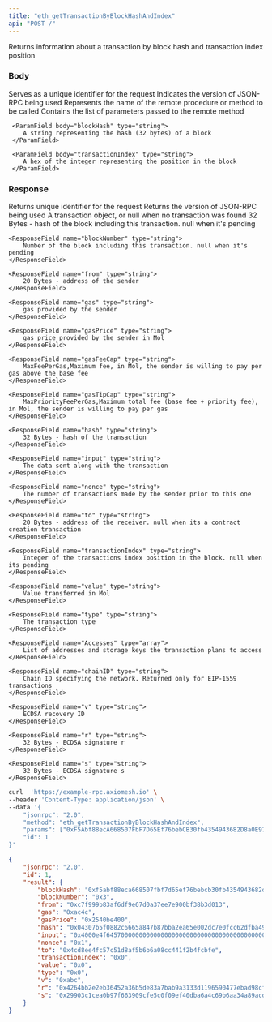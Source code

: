 ```yaml
---
title: "eth_getTransactionByBlockHashAndIndex"
api: "POST /"
---
```



Returns information about a transaction by block hash and transaction index position

### Body

<ParamField body="id" type="number" placeholder="1">
  Serves as a unique identifier for the request
</ParamField>

<ParamField body="jsonrpc" type="string" placeholder="2.0">
  Indicates the version of JSON-RPC being used
</ParamField>

<ParamField body="method" type="string" placeholder="eth_getTransactionByBlockHashAndIndex">
  Represents the name of the remote procedure or method to be called
</ParamField>

<ParamField body="params" type="array">
  Contains the list of parameters passed to the remote method

     <ParamField body="blockHash" type="string">
        A string representing the hash (32 bytes) of a block
     </ParamField>

     <ParamField body="transactionIndex" type="string">
        A hex of the integer representing the position in the block
     </ParamField>

</ParamField>

### Response

<ResponseField name="id" type="number">
  Returns unique identifier for the request 
</ResponseField>

<ResponseField name="jsonrpc" type="string">
  Returns the version of JSON-RPC being used
</ResponseField>

<ResponseField name="transaction" type="object">
  A transaction object, or null when no transaction was found
 
  <Expandable title="transaction object">
    <ResponseField name="blockHash" type="string">
        32 Bytes - hash of the block including this transaction. null when it's pending
    </ResponseField>

    <ResponseField name="blockNumber" type="string">
        Number of the block including this transaction. null when it's pending
    </ResponseField>

    <ResponseField name="from" type="string">
        20 Bytes - address of the sender
    </ResponseField>

    <ResponseField name="gas" type="string">
        gas provided by the sender
    </ResponseField>

    <ResponseField name="gasPrice" type="string">
        gas price provided by the sender in Mol
    </ResponseField>

    <ResponseField name="gasFeeCap" type="string">
        MaxFeePerGas,Maximum fee, in Mol, the sender is willing to pay per gas above the base fee
    </ResponseField>

    <ResponseField name="gasTipCap" type="string">
        MaxPriorityFeePerGas,Maximum total fee (base fee + priority fee), in Mol, the sender is willing to pay per gas
    </ResponseField>

    <ResponseField name="hash" type="string">
        32 Bytes - hash of the transaction
    </ResponseField>

    <ResponseField name="input" type="string">
        The data sent along with the transaction
    </ResponseField>

    <ResponseField name="nonce" type="string">
        The number of transactions made by the sender prior to this one
    </ResponseField>

    <ResponseField name="to" type="string">
        20 Bytes - address of the receiver. null when its a contract creation transaction
    </ResponseField>

    <ResponseField name="transactionIndex" type="string">
        Integer of the transactions index position in the block. null when its pending
    </ResponseField>

    <ResponseField name="value" type="string">
        Value transferred in Mol
    </ResponseField>

    <ResponseField name="type" type="string">
        The transaction type
    </ResponseField>

    <ResponseField name="Accesses" type="array">
        List of addresses and storage keys the transaction plans to access
    </ResponseField>

    <ResponseField name="chainID" type="string">
        Chain ID specifying the network. Returned only for EIP-1559 transactions
    </ResponseField>

    <ResponseField name="v" type="string">
        ECDSA recovery ID
    </ResponseField>

    <ResponseField name="r" type="string">
        32 Bytes - ECDSA signature r
    </ResponseField>

    <ResponseField name="s" type="string">
        32 Bytes - ECDSA signature s
    </ResponseField>


  </Expandable>



</ResponseField>

<RequestExample>

```bash Example Request
curl  'https://example-rpc.axiomesh.io' \
--header 'Content-Type: application/json' \
--data '{
    "jsonrpc": "2.0",
    "method": "eth_getTransactionByBlockHashAndIndex",
    "params": ["0xF5Abf88ecA668507FbF7D65Ef76bebCB30fb4354943682D8a0E97C9dA2275a11","0x0"],
    "id": 1
}'
```

</RequestExample>

<ResponseExample>

```json Response
{
    "jsonrpc": "2.0",
    "id": 1,
    "result": {
        "blockHash": "0xf5abf88eca668507fbf7d65ef76bebcb30fb4354943682d8a0e97c9da2275a11",
        "blockNumber": "0x3",
        "from": "0xc7f999b83af6df9e67d0a37ee7e900bf38b3d013",
        "gas": "0xac4c",
        "gasPrice": "0x2540be400",
        "hash": "0x04307b5f0882c6665a847b87bba2ea65e002dc7e0fcc62dfba49c4c7b7f15b62",
        "input": "0x4000e4f645700000000000000000000000000000000000000000000000000000000000004570000000000000000000000000000000000000000000000000000000000001",
        "nonce": "0x1",
        "to": "0x4cd8ee4fc57c51d8af5b6b6a08cc441f2b4fcbfe",
        "transactionIndex": "0x0",
        "value": "0x0",
        "type": "0x0",
        "v": "0xabc",
        "r": "0x4264bb2e2eb36452a36b5de83a7bab9a3133d1196590477ebad98cf57669cb6b",
        "s": "0x29903c1cea0b97f663909cfe5c0f09ef40dba6a4c69b6aa34a89acd7d936a96"
    }
}
```

</ResponseExample>
